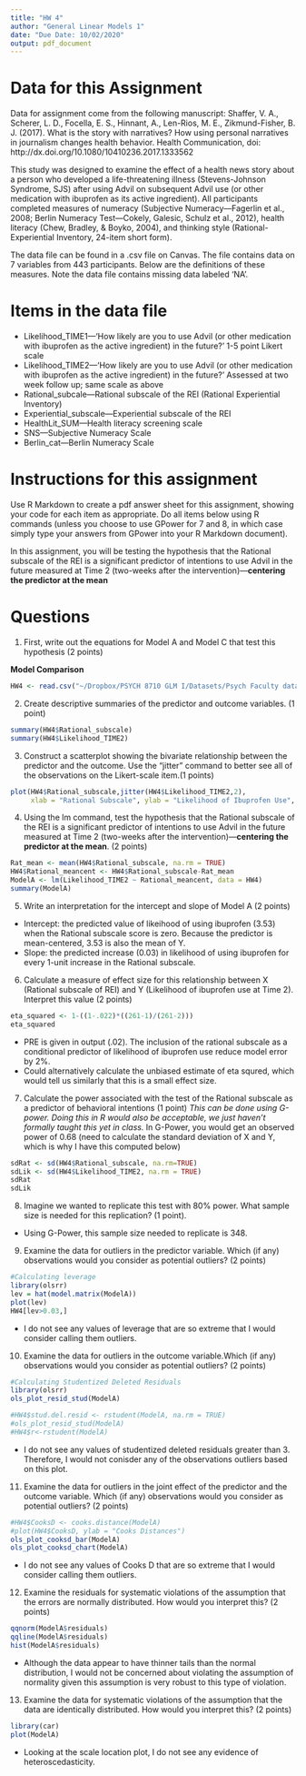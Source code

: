 ```yaml
---
title: "HW 4"
author: "General Linear Models 1"
date: "Due Date: 10/02/2020"
output: pdf_document
---
```


# Data for this Assignment
Data for assignment come from the following manuscript: 
Shaffer, V. A., Scherer, L. D., Focella, E. S., Hinnant, A., Len-Rios, M. E., Zikmund-Fisher, B. J. (2017). What is the story with narratives? How using personal narratives in journalism changes health behavior. Health Communication, doi: http://dx.doi.org/10.1080/10410236.2017.1333562 


This study was designed to examine the effect of a health news story about a person who developed a life-threatening illness (Stevens-Johnson Syndrome, SJS) after using Advil on subsequent Advil use (or other medication with ibuprofen as its active ingredient). All participants completed measures of numeracy (Subjective Numeracy—Fagerlin et al., 2008; Berlin Numeracy Test—Cokely, Galesic, Schulz et al., 2012), health literacy (Chew, Bradley, & Boyko, 2004), and thinking style (Rational-Experiential Inventory, 24-item short form). 

The data file can be found in a .csv file on Canvas. The file contains data on 7 variables from 443 participants. Below are the definitions of these measures. Note the data file contains missing data labeled ‘NA’.

# Items in the data file
* Likelihood_TIME1—‘How likely are you to use Advil (or other medication with ibuprofen as the active ingredient) in the future?’ 1-5 point Likert scale
*	Likelihood_TIME2—‘How likely are you to use Advil (or other medication with ibuprofen as the active ingredient) in the future?’ Assessed at two week follow up; same scale as above  
* Rational_subcale—Rational subscale of the REI (Rational Experiential Inventory)
* Experiential_subscale—Experiential subscale of the REI
* HealthLit_SUM—Health literacy screening scale
* SNS—Subjective Numeracy Scale
* Berlin_cat—Berlin Numeracy Scale

# Instructions for this assignment
Use R Markdown to create a pdf answer sheet for this assignment, showing your code for each item as appropriate. Do all items below using R commands (unless you choose to use GPower for 7 and 8, in which case simply type your answers from GPower into your R Markdown document). 

In this assignment, you will be testing the hypothesis that the Rational subscale of the REI is a significant predictor of intentions to use Advil in the future measured at Time 2 (two-weeks after the intervention)—**centering the predictor at the mean**

# Questions

1. First, write out the equations for Model A and Model C that test this hypothesis (2 points)

**Model Comparison**
\begin{align*}
\text{Model A (Augmented Model): } Y_i &= \beta_0 + \beta_1(X_i-\overline{X}) + \epsilon_i \\
\text{Model C (Compact Model): } Y_i &= \beta_0 + \epsilon_i \\
\end{align*}

```r
HW4 <- read.csv("~/Dropbox/PSYCH 8710 GLM I/Datasets/Psych Faculty datasets/Shaffer Lab/Shaffer Lab Data.csv")
```

2. Create descriptive summaries of the predictor and outcome variables. (1 point)
```r
summary(HW4$Rational_subscale)
summary(HW4$Likelihood_TIME2)
```

3. Construct a scatterplot showing the bivariate relationship between the predictor and the outcome. Use the "jitter" command to better see all of the observations on the Likert-scale item.(1 points)

```r
plot(HW4$Rational_subscale,jitter(HW4$Likelihood_TIME2,2), 
     xlab = "Rational Subscale", ylab = "Likelihood of Ibuprofen Use", main= "Shaffer Lab Data")
```

4. Using the lm command, test the hypothesis that the Rational subscale of the REI is a significant predictor of intentions to use Advil in the future measured at Time 2 (two-weeks after the intervention)—**centering the predictor at the mean**. (2 points)

```r
Rat_mean <- mean(HW4$Rational_subscale, na.rm = TRUE)
HW4$Rational_meancent <- HW4$Rational_subscale-Rat_mean 
ModelA <- lm(Likelihood_TIME2 ~ Rational_meancent, data = HW4)
summary(ModelA)
```

5. Write an interpretation for the intercept and slope of Model A (2 points)
* Intercept: the predicted value of likeihood of using ibuprofen (3.53) when the Rational subscale score is zero. Because the predictor is mean-centered, 3.53 is also the mean of Y.
* Slope: the predicted increase (0.03) in likelihood of using ibuprofen for every 1-unit increase in the Rational subscale.

6. Calculate a measure of effect size for this relationship between X (Rational subscale of REI) and Y (Likelihood of ibuprofen use at Time 2). Interpret this value (2 points)
```r
eta_squared <- 1-((1-.022)*((261-1)/(261-2)))
eta_squared
```

* PRE is given in output (.02). The inclusion of the rational subscale as a conditional predictor of likelihood of ibuprofen use reduce model error by 2%. 
* Could alternatively calculate the unbiased estimate of eta squred, which would tell us similarly that this is a small effect size.

7. Calculate the power associated with the test of the Rational subscale as a predictor of behavioral intentions (1 point)
*This can be done using G-power. Doing this in R would also be acceptable, we just haven't formally taught this yet in class.
*In G-Power, you would get an observed power of 0.68 (need to calculate the standard deviation of X and Y, which is why I have this computed below)
```r
sdRat <- sd(HW4$Rational_subscale, na.rm=TRUE)
sdLik <- sd(HW4$Likelihood_TIME2, na.rm = TRUE)
sdRat
sdLik
```

8. Imagine we wanted to replicate this test with 80% power. What sample size is needed for this replication? (1 point).

* Using G-Power, this sample size needed to replicate is 348.

9. Examine the data for outliers in the predictor variable. Which (if any) observations would you consider as potential outliers? (2 points)

```r
#Calculating leverage
library(olsrr)
lev = hat(model.matrix(ModelA))
plot(lev)
HW4[lev>0.03,]
```

* I do not see any values of leverage that are so extreme that I would consider calling them outliers. 

10. Examine the data for outliers in the outcome variable.Which (if any) observations would you consider as potential outliers? (2 points)

```r
#Calculating Studentized Deleted Residuals
library(olsrr)
ols_plot_resid_stud(ModelA)

#HW4$stud.del.resid <- rstudent(ModelA, na.rm = TRUE)
#ols_plot_resid_stud(ModelA)
#HW4$r<-rstudent(ModelA)
```

* I do not see any values of studentized deleted residuals greater than 3. Therefore, I would not conisder any of the observations outliers based on this plot.

11. Examine the data for outliers in the joint effect of the predictor and the outcome variable. Which (if any) observations would you consider as potential outliers? (2 points)

```r
#HW4$CooksD <- cooks.distance(ModelA)
#plot(HW4$CooksD, ylab = "Cooks Distances")
ols_plot_cooksd_bar(ModelA)
ols_plot_cooksd_chart(ModelA)
```

* I do not see any values of Cooks D that are so extreme that I would consider calling them outliers.

12. Examine the residuals for systematic violations of the assumption that the errors are normally distributed. How would you interpret this? (2 points)
```r
qqnorm(ModelA$residuals)
qqline(ModelA$residuals)
hist(ModelA$residuals)
```

* Although the data appear to have thinner tails than the normal distribution, I would not be concerned about violating the assumption of normality given this assumption is very robust to this type of violation.

13. Examine the data for systematic violations of the assumption that the data are identically distributed. How would you interpret this? (2 points)
```r
library(car)
plot(ModelA)
```

* Looking at the scale location plot, I do not see any evidence of heteroscedasticity.







